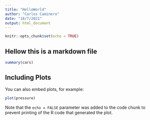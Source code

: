 ```yaml
---
title: "HelloWorld"
author: "Carlos Caminero"
date: "18/7/2021"
output: html_document
---
```


```r
knitr::opts_chunk$set(echo = TRUE)
```

## Hellow this is a markdown file



```r
summary(cars)
```

## Including Plots

You can also embed plots, for example:

```r
plot(pressure)
```

Note that the `echo = FALSE` parameter was added to the code chunk to prevent printing of the R code that generated the plot.
